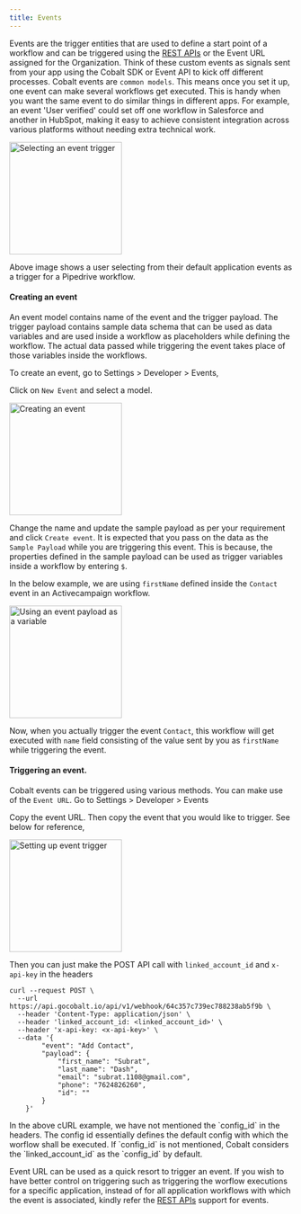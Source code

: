 ```yaml
---
title: Events
---
```


Events are the trigger entities that are used to define a start point of a workflow and can be triggered using the [REST APIs](https://docs.gocobalt.io/api-reference/event/trigger-an-event-from-your-application) or the Event URL assigned for the Organization.
Think of these custom events as signals sent from your app using the Cobalt SDK or Event API to kick off different processes. Cobalt events are `common models`. This means 
once you set it up, one event can make several workflows get executed. This is handy when you want the same event to do similar things in different apps. For example, an event 
'User verified' could set off one workflow in Salesforce and another in HubSpot, making it easy to achieve consistent integration across various platforms without needing extra 
technical work.

<img height="200" src="/images/event-trigger.png" alt="Selecting an event trigger"/>

Above image shows a user selecting from their default application events as a trigger for a Pipedrive workflow.


#### Creating an event
An event model contains name of the event and the trigger payload. The trigger payload contains sample data schema that can be used as data variables and are used
inside a workflow as placeholders while defining the workflow. The actual data passed while triggering the event takes place of those variables inside the workflows.

To create an event, go to Settings > Developer > Events,

Click on `New Event` and select a model.

<img height="200" src="/images/create-event.png" alt="Creating an event"/>

Change the name and update the sample payload as per your requirement and click `Create event`. It is expected that you pass on the data as the `Sample Payload`
while you are triggering this event. This is because, the properties defined in the sample payload can be used as trigger variables inside a workflow by entering `$`.

In the below example, we are using `firstName` defined inside the `Contact` event in an Activecampaign workflow.

<img height="200" src="/images/event-payload.png" alt="Using an event payload as a variable"/>

Now, when you actually trigger the event `Contact`, this workflow will get executed with `name` field consisting of the value sent by you as `firstName` while triggering
the event.

#### Triggering an event.

Cobalt events can be triggered using various methods. You can make use of the `Event URL`. Go to Settings > Developer > Events  

Copy the event URL. Then copy the event that you would like to trigger. See below for reference,

<img height="200" src="/images/copy-payload.png" alt="Setting up event trigger"/>

Then you can just make the POST API call with `linked_account_id` and `x-api-key` in the headers

```curl
curl --request POST \
  --url https://api.gocobalt.io/api/v1/webhook/64c357c739ec788238ab5f9b \
  --header 'Content-Type: application/json' \
  --header 'linked_account_id: <linked_account_id>' \
  --header 'x-api-key: <x-api-key>' \
  --data '{
        "event": "Add Contact",
        "payload": {
            "first_name": "Subrat",
            "last_name": "Dash",
            "email": "subrat.1108@gmail.com",
            "phone": "7624826260",
            "id": ""
        }
    }'
```

<Warning>
    In the above cURL example, we have not mentioned the `config_id` in the headers. The config id essentially defines the default config with which the worflow shall
    be executed. If `config_id` is not mentioned, Cobalt considers the `linked_account_id` as the `config_id` by default.
</Warning>

Event URL can be used as a quick resort to trigger an event. If you wish to have better control on triggering such as triggering the worflow executions for a specific application,
instead of for all application workflows with which the event is associated, kindly refer the [REST APIs](https://docs.gocobalt.io/api-reference/event/trigger-an-event-from-your-application) support for events.
